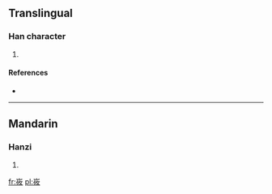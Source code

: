 ==Translingual==

===Han character===
{{Han char|rn=46|rad=山|as=07|sn=10|four=|canj=山人中大 (UOLK)}}

# {{defn|Han|sort=山07}}

====References====
* {{Han ref|kx=0311.360|dkj=08100|dj=0612.040|hdz=10774.200|uh=5CF3|ud=23795}}

----

==Mandarin==

===Hanzi===
{{cmn-hanzi|pin=[[yóu]] ([[you2]])|wg=yu<sup>2</sup>}}

# {{defn|lang=cmn|sort=山07}}

[[fr:峳]]
[[pl:峳]]